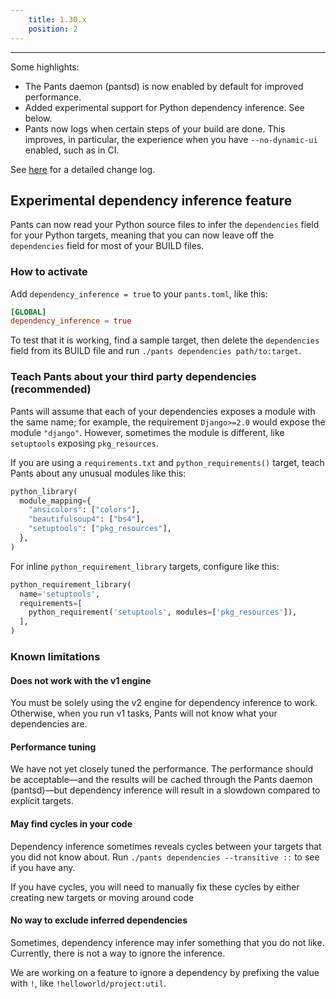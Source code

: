 ```yaml
---
    title: 1.30.x
    position: 2
---
```





---

Some highlights:

- The Pants daemon (pantsd) is now enabled by default for improved performance.
- Added experimental support for Python dependency inference. See below.
- Pants now logs when certain steps of your build are done. This improves, in particular, the experience when you have `--no-dynamic-ui` enabled, such as in CI.

See [here](https://github.com/pantsbuild/pants/blob/master/src/python/pants/notes/1.30.x.rst) for a detailed change log.
## Experimental dependency inference feature
Pants can now read your Python source files to infer the `dependencies` field for your Python targets, meaning that you can now leave off the `dependencies` field for most of your BUILD files.

### How to activate
Add `dependency_inference = true` to your `pants.toml`, like this:
```toml title="pants.toml"
[GLOBAL]
dependency_inference = true
```

To test that it is working, find a sample target, then delete the `dependencies` field from its BUILD file and run `./pants dependencies path/to:target`.

### Teach Pants about your third party dependencies (recommended)
Pants will assume that each of your dependencies exposes a module with the same name; for example, the requirement `Django>=2.0` would expose the module `"django"`. However, sometimes the module is different, like `setuptools` exposing `pkg_resources`.

If you are using a `requirements.txt` and `python_requirements()` target, teach Pants about any unusual modules like this:
```python title="3rdparty/BUILD"
python_library(
  module_mapping={
    "ansicolors": ["colors"],
    "beautifulsoup4": ["bs4"],
    "setuptools": ["pkg_resources"],
  },
)
```

For inline `python_requirement_library` targets, configure like this:
```python title="3rdparty/BUILD"
python_requirement_library(
  name='setuptools',
  requirements=[
    python_requirement('setuptools', modules=['pkg_resources']),
  ],
)
```

### Known limitations
#### Does not work with the v1 engine
You must be solely using the v2 engine for dependency inference to work. Otherwise, when you run v1 tasks, Pants will not know what your dependencies are.

#### Performance tuning

We have not yet closely tuned the performance. The performance should be acceptable—and the results will be cached through the Pants daemon (pantsd)—but dependency inference will result in a slowdown compared to explicit targets.  

#### May find cycles in your code

Dependency inference sometimes reveals cycles between your targets that you did not know about. Run `./pants dependencies --transitive ::` to see if you have any.

If you have cycles, you will need to manually fix these cycles by either creating new targets or moving around code

#### No way to exclude inferred dependencies
Sometimes, dependency inference may infer something that you do not like. Currently, there is not a way to ignore the inference.

We are working on a feature to ignore a dependency by prefixing the value with `!`, like `!helloworld/project:util`.